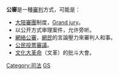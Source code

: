 '''公審'''是一種[[審判|審判]]方式，可能是：

*[[陪審團|大陪審團]]制度，[[陪審團|Grand jury]]。
*以公开方式审理案件，允许旁听。
*[[網絡公審|網絡公審]]，[[網民|網民]]的言論壓力來審判人和事。
*[[公投|公民投票審議]]。
*[[文化大革命|文化大革命]]（文革）的批斗大會。

{{disambig|cat=二字消歧义}}

[[Category:司法|Category:司法]]
[[Category:政治行為|GS]]